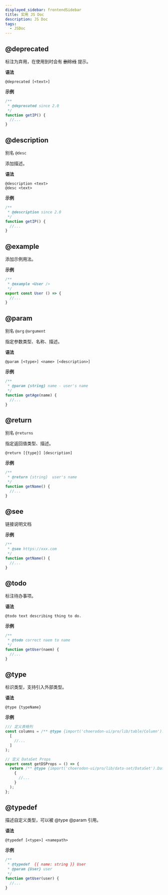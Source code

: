 ```yaml
---
displayed_sidebar: frontendSidebar
title: 实用 JS Doc
description: JS Doc
tags:
  - JSDoc
---
```


<Author count={1200} publish="2023-6-12 5:55:20" />

## @deprecated

标注为弃用，在使用到时会有 ~~删除线~~ 提示。

**语法**

```
@deprecated [<text>]
```

**示例**

```js
/**
 * @deprecated since 2.0
 */
function getIP() {
  //...
}
```

## @description

别名 `@desc`

添加描述。

**语法**

```
@description <text>
@desc <text>
```

**示例**

```js
/**
 * @description since 2.0
 */
function getIP() {
  //...
}
```

## @example

添加示例用法。

**示例**

```js
/**
 * @example <User />
 */
export const User () => {
  //...
}
```

## @param

别名 `@arg` `@argument`

指定参数类型、名称、描述。

**语法**

```
@param [<type>] <name> [<description>]
```

**示例**

```js
/**
 * @param {string} name - user's name
 */
function getAge(name) {
  //...
}
```

## @return

别名 `@returns`

指定返回值类型、描述。

```
@return [{type}] [description]
```

**示例**

```js
/**
 * @return {string}  user's name
 */
function getName() {
  //...
}
```

## @see

链接说明文档

**示例**

```js
/**
 * @see https://xxx.com
 */
function getName() {
  //...
}
```

## @todo

标注待办事项。

**语法**

```
@todo text describing thing to do.
```

**示例**

```js
/**
 * @todo correct naem to name
 */
function getUser(naem) {
  //...
}
```

## @type

标识类型，支持引入外部类型。

**语法**

```
@type {typeName}
```

**示例**

```js
/// 定义表格列
const columns = /** @type {import('choerodon-ui/pro/lib/table/Column').ColumnProps[]} */ (
  [
    //...
  ]
);

// 定义 DataSet Props
export const getDSProps = () => {
  return /** @type {import('choerodon-ui/pro/lib/data-set/DataSet').DataSetProps} */ (
    {
      //...
    }
  );
};
```

## @typedef

描述自定义类型，可以被 @type @param 引用。

**语法**

```
@typedef [<type>] <namepath>
```

**示例**

```js
/**
 * @typedef  {{ name: string }} User
 * @param {User} user
 */
function getUser(user) {
  //...
}
```
